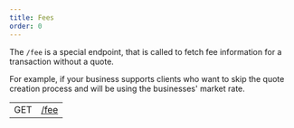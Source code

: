 ```yaml
---
title: Fees
order: 0
---
```



The `/fee` is a special endpoint, that is called to fetch fee information for a transaction without a quote.

For example, if your business supports clients who want to skip the quote creation process and will be using the businesses' market rate.

<EndpointsTable title="Endpoints">

| | |
| --- | --------------------- |
| GET | [/fee](../get-fee.api.mdx) |


</EndpointsTable>
